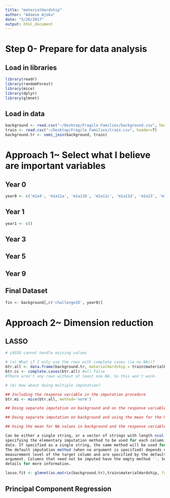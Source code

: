 ```yaml
---
title: "materialHardship"
author: "Adaeze Ajoku"
date: "5/26/2017"
output: html_document
---
```


# Step 0- Prepare for data analysis

## Load in libraries
```r
library(readr)
library(randomForest)
library(mice)
library(dplyr)
library(glmnet)
```

## Load in data
```r
background <- read.csv("~/Desktop/Fragile Families/background.csv", header=T)
train <- read.csv("~/Desktop/Fragile Families/train.csv", header=T)
background.tr <- semi_join(background, train)
```

# Approach 1~ Select what I believe are important variables

## Year 0
```r
year0 <- c('m1a4', 'm1a11a', 'm1a11b', 'm1a11c', 'm1a11d', 'm1a13', 'm1a15', 'cm1age', 'cm11bw', 'm1b6a', 'm1b9b3', 'm1b10a3', 'm1b12a', 'm1b20', 'cm1cohf', 'm1d1c', 'm1e4a', 'm1f3', 'm1f4', 'cm1edu', 'm1j1b', 'm1j1e', 'm1j2a', 'm1j2b', 'm1j3', 'cm1adult', 'cm1kids', 'f1a6', 'f1a6a', 'f1b6a', 'f1b9b3', 'f1b10b3', 'f1d1e', 'f1e3', 'f1e7a', 'f1f3', 'f1f4', 'f1f8', 'cf1edu', 'f1k1a', 'f1k1c', 'cf1adult', 'cf1kids')
```

## Year 1
```r
year1 <- c()
```

## Year 3
## Year 5
## Year 9

## Final Dataset
```r
fin <- background[,c('challengeID', year0)]
```
# Approach 2~ Dimension reduction

## LASSO
```r
# LASSO cannot handle missing values

# (a) What if I only use the rows with complete cases (ie no NAs)?
btr.all <- data.frame(background.tr, materialHardship = train$materialHardship)
btr.cc <- complete.cases(btr.all) #all False
#There aren't any rows without at least one NA. So this won't work.

# (b) How about doing multiple imputation?

## Including the response variable in the imputation procedure
btr.mi <- mice(btr.all, method='norm')

## Doing separate imputation on background and on the response variable

## Doing separate imputation on background and using the mean for the NA values in the response

## Using the mean for NA values in background and the response variable

Can be either a single string, or a vector of strings with length ncol(data),
specifying the elementary imputation method to be used for each column in
data. If specified as a single string, the same method will be used for all columns.
The default imputation method (when no argument is specified) depends on the
measurement level of the target column and are specified by the defaultMethod
argument. Columns that need not be imputed have the empty method ''. See
details for more information.

lasso.fit <- glmnet(as.matrix(background.tr),train$materialHardship, family='gaussian', alpha = 1) 
```

## Principal Component Regression